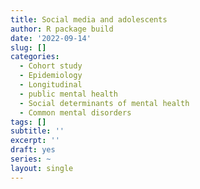 ```yaml
---
title: Social media and adolescents
author: R package build
date: '2022-09-14'
slug: []
categories:
  - Cohort study
  - Epidemiology
  - Longitudinal
  - public mental health
  - Social determinants of mental health
  - Common mental disorders
tags: []
subtitle: ''
excerpt: ''
draft: yes
series: ~
layout: single
---
```

